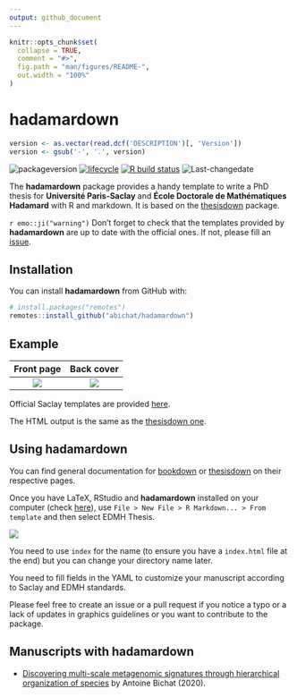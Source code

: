 ```yaml
---
output: github_document
---
```


<!-- README.md is generated from README.Rmd. Please edit that file -->

```r
knitr::opts_chunk$set(
  collapse = TRUE,
  comment = "#>",
  fig.path = "man/figures/README-",
  out.width = "100%"
)
```

# hadamardown

<!-- badges: start -->
```r
version <- as.vector(read.dcf('DESCRIPTION')[, 'Version'])
version <- gsub('-', '.', version)
```
![packageversion](https://img.shields.io/badge/package%20version-`r version`-orange.svg)
[![lifecycle](https://img.shields.io/badge/lifecycle-stable-brightgreen.svg)](https://www.tidyverse.org/lifecycle/#stable)
[![R build status](https://github.com/abichat/hadamardown/workflows/R-CMD-check/badge.svg)](https://github.com/abichat/hadamardown/actions)
![Last-changedate](https://img.shields.io/badge/last%20change-`r gsub('-', '--', Sys.Date())`-yellowgreen.svg)
<!-- badges: end -->


The **hadamardown** package provides a handy template to write a PhD thesis for **Université Paris-Saclay** and **École Doctorale de Mathématiques Hadamard** with R and markdown. It is based on the [thesisdown](https://github.com/ismayc/thesisdown) package.

`r emo::ji("warning")` Don't forget to check that the templates provided by **hadamardown** are up to date with the official ones. If not, please fill an [issue](https://github.com/abichat/hadamardown/issues/new). 


## Installation

You can install **hadamardown** from GitHub with:

```r
# install.packages("remotes")
remotes::install_github("abichat/hadamardown")
```


## Example

Front page            |  Back cover
:-------------------------:|:-------------------------:
<img src="inst/img/cover.jpg"/>  |  <img src="inst/img/back.jpg"/>


Official Saclay templates are provided [here](https://www.universite-paris-saclay.fr/research/textes-de-reference/documents-de-reference-relatifs-la-soutenance-de-la-these#model-cover).

The HTML output is the same as the [thesisdown one](https://thesisdown.netlify.com).

## Using hadamardown

You can find general documentation for [bookdown](https://bookdown.org/yihui/bookdown/) or [thesisdown](https://github.com/ismayc/thesisdown) on their respective pages.

Once you have LaTeX, RStudio and **hadamardown** installed on your computer (check [here](https://github.com/ismayc/thesisdown#using-thesisdown-from-chesters-github)), use 
`File > New File > R Markdown... > From template` and then select EDMH Thesis.

<img src="inst/img/new_r_markdown.png"/> 

You need to use `index` for the name (to ensure you have a `index.html` file at the end) but you can change your directory name later. 

You need to fill fields in the YAML to customize your manuscript according to Saclay and EDMH standards.


Please feel free to create an issue or a pull request if you notice a typo or a lack of updates in graphics guidelines or you want to contribute to the package.


## Manuscripts with hadamardown

* [Discovering multi-scale metagenomic signatures through hierarchical organization of species](https://abichat.github.io/thesis/) by Antoine Bichat (2020).
